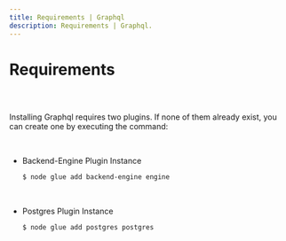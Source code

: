 ```yaml
---
title: Requirements | Graphql
description: Requirements | Graphql.
---
```



<Meta title="Graphql Plugin Docs/Requirements" />

# Requirements

##

<br/>

Installing Graphql requires two plugins.
If none of them already exist, you can create one by executing the command:

<br/>

* Backend-Engine Plugin Instance
    
    ```bash
    $ node glue add backend-engine engine
    ```

<br/>

* Postgres Plugin Instance
    
    ```bash
    $ node glue add postgres postgres
    ```
